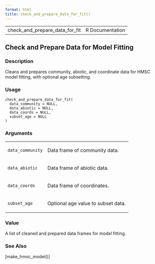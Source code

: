 ```yaml
---
format: html
title: check_and_prepare_data_for_fit()
---
```


<html><head>
<meta http-equiv="Content-Type" content="text/html; charset=utf-8" />
<meta name="viewport" content="width=device-width, initial-scale=1.0, user-scalable=yes" />
<link rel="stylesheet" href="https://cdn.jsdelivr.net/npm/katex@0.15.3/dist/katex.min.css">
<script type="text/javascript">
const macros = { "\\R": "\\textsf{R}", "\\code": "\\texttt"};
function processMathHTML() {
    var l = document.getElementsByClassName('reqn');
    for (let e of l) { katex.render(e.textContent, e, { throwOnError: false, macros }); }
    return;
}</script>
<script defer src="https://cdn.jsdelivr.net/npm/katex@0.15.3/dist/katex.min.js"
    onload="processMathHTML();"></script>
<link rel="stylesheet" type="text/css" href="R.css" />
</head><body><div class="container"><main>

<table style="width: 100%;"><tr><td>check_and_prepare_data_for_fit</td><td style="text-align: right;">R Documentation</td></tr></table>

<h2>Check and Prepare Data for Model Fitting</h2>

<h3>Description</h3>

<p>Cleans and prepares community, abiotic, and coordinate data for HMSC model
fitting, with optional age subsetting.
</p>


<h3>Usage</h3>

<pre><code class='language-R'>check_and_prepare_data_for_fit(
  data_community = NULL,
  data_abiotic = NULL,
  data_coords = NULL,
  subset_age = NULL
)
</code></pre>


<h3>Arguments</h3>

<table role = "presentation">
<tr><td><code id="data_community">data_community</code></td>
<td>
<p>Data frame of community data.</p>
</td></tr>
<tr><td><code id="data_abiotic">data_abiotic</code></td>
<td>
<p>Data frame of abiotic data.</p>
</td></tr>
<tr><td><code id="data_coords">data_coords</code></td>
<td>
<p>Data frame of coordinates.</p>
</td></tr>
<tr><td><code id="subset_age">subset_age</code></td>
<td>
<p>Optional age value to subset data.</p>
</td></tr>
</table>


<h3>Value</h3>

<p>A list of cleaned and prepared data frames for model fitting.
</p>


<h3>See Also</h3>

<p>[make_hmsc_model()]
</p>

</main>

</div>
</body></html>

